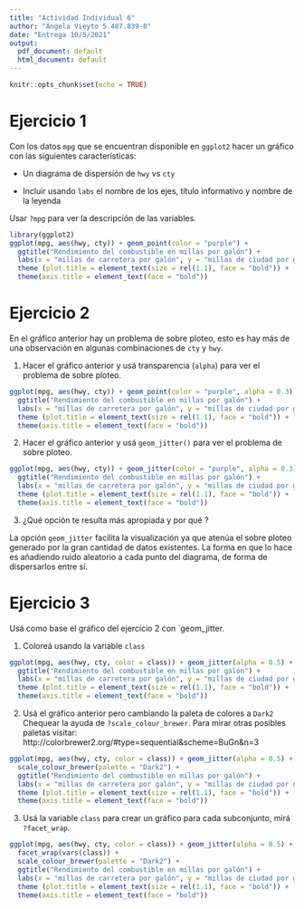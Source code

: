 ```yaml
---
title: "Actividad Individual 6"
author: "Ángela Vieyto 5.487.839-8"
date: "Entrega 10/5/2021"
output:
  pdf_document: default
  html_document: default
---
```

\newcommand{\m}{\ \newline\textcolor{blue}{Comentario: }\textcolor{red}}
```r
knitr::opts_chunk$set(echo = TRUE)
```

# Ejercicio 1

Con los datos `mpg` que se encuentran disponible en `ggplot2` hacer un gráfico con las siguientes características:

- Un diagrama de dispersión de  `hwy` vs `cty` 

- Incluir usando `labs` el nombre de los ejes, título informativo y nombre de la leyenda

Usar `?mpg` para ver la descripción de las variables.

```r
library(ggplot2)
ggplot(mpg, aes(hwy, cty)) + geom_point(color = "purple") + 
  ggtitle("Rendimiento del combustible en millas por galón") +
  labs(x = "millas de carretera por galón", y = "millas de ciudad por galón", subtitle = "1999 - 2008") + 
  theme (plot.title = element_text(size = rel(1.1), face = "bold")) + 
  theme(axis.title = element_text(face = "bold"))

```


# Ejercicio 2

 En el gráfico anterior hay un problema de sobre ploteo, esto es hay más de una observación en algunas combinaciones de  `cty` y `hwy`. 
 
1. Hacer el  gráfico anterior y usá transparencia (`alpha`) para ver el problema de sobre ploteo.

```r
ggplot(mpg, aes(hwy, cty)) + geom_point(color = "purple", alpha = 0.3) +
  ggtitle("Rendimiento del combustible en millas por galón") +
  labs(x = "millas de carretera por galón", y = "millas de ciudad por galón", subtitle = "1999 - 2008") + 
  theme (plot.title = element_text(size = rel(1.1), face = "bold")) + 
  theme(axis.title = element_text(face = "bold"))

```
 
 
2. Hacer el  gráfico anterior y usá  `geom_jitter()`  para ver el problema de sobre ploteo.
 
```r
ggplot(mpg, aes(hwy, cty)) + geom_jitter(color = "purple", alpha = 0.3) +
  ggtitle("Rendimiento del combustible en millas por galón") +
  labs(x = "millas de carretera por galón", y = "millas de ciudad por galón", subtitle = "1999 - 2008") + 
  theme (plot.title = element_text(size = rel(1.1), face = "bold")) + 
  theme(axis.title = element_text(face = "bold"))

```

3. ¿Qué opción te resulta más apropiada y por qué ? 

La opción `geom_jitter` facilita la visualización ya que atenúa el sobre ploteo generado por la gran cantidad de datos existentes.
La forma en que lo hace es añadiendo ruido aleatorio a cada punto del diagrama, de forma de dispersarlos entre sí.
\m{La preferida seria la transparencia al ser variables continuas. Pero la explicación es correcta.}

#  Ejercicio 3

Usá como base el gráfico del ejercicio 2 con `geom_jitter.

1. Coloreá usando la variable `class`

```r
ggplot(mpg, aes(hwy, cty, color = class)) + geom_jitter(alpha = 0.5) +
  ggtitle("Rendimiento del combustible en millas por galón") +
  labs(x = "millas de carretera por galón", y = "millas de ciudad por galón", subtitle = "1999 - 2008") + 
  theme (plot.title = element_text(size = rel(1.1), face = "bold")) + 
  theme(axis.title = element_text(face = "bold"))

```

2. Usá el gráfico anterior pero cambiando la paleta de colores a `Dark2`
  Chequear la ayuda de `?scale_colour_brewer`. Para mirar otras posibles paletas visitar: http://colorbrewer2.org/#type=sequential&scheme=BuGn&n=3

```r
ggplot(mpg, aes(hwy, cty, color = class)) + geom_jitter(alpha = 0.5) +
  scale_colour_brewer(palette = "Dark2") +
  ggtitle("Rendimiento del combustible en millas por galón") +
  labs(x = "millas de carretera por galón", y = "millas de ciudad por galón", subtitle = "1999 - 2008") + 
  theme (plot.title = element_text(size = rel(1.1), face = "bold")) + 
  theme(axis.title = element_text(face = "bold"))

```


3. Usá la variable `class` para crear un gráfico para cada subconjunto, mirá `?facet_wrap`.

```r
ggplot(mpg, aes(hwy, cty, color = class)) + geom_jitter(alpha = 0.5) +
  facet_wrap(vars(class)) +
  scale_colour_brewer(palette = "Dark2") +
  ggtitle("Rendimiento del combustible en millas por galón") +
  labs(x = "millas de carretera por galón", y = "millas de ciudad por galón", subtitle = "1999 - 2008") + 
  theme (plot.title = element_text(size = rel(1.1), face = "bold")) + 
  theme(axis.title = element_text(face = "bold"))

```

\m{Muy buen trabajo, excelente en agregar elementos extras.}